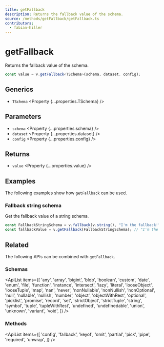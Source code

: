 ```yaml
---
title: getFallback
description: Returns the fallback value of the schema.
source: /methods/getFallback/getFallback.ts
contributors:
  - fabian-hiller
---
```



# getFallback

Returns the fallback value of the schema.

```ts
const value = v.getFallback<TSchema>(schema, dataset, config);
```

## Generics

- `TSchema` <Property {...properties.TSchema} />

## Parameters

- `schema` <Property {...properties.schema} />
- `dataset` <Property {...properties.dataset} />
- `config` <Property {...properties.config} />

## Returns

- `value` <Property {...properties.value} />

## Examples

The following examples show how `getFallback` can be used.

### Fallback string schema

Get the fallback value of a string schema.

```ts
const FallbackStringSchema = v.fallback(v.string(), "I'm the fallback!");
const fallbackValue = v.getFallback(FallbackStringSchema); // "I'm the fallback!"
```

## Related

The following APIs can be combined with `getFallback`.

### Schemas

<ApiList
  items={[
    'any',
    'array',
    'bigint',
    'blob',
    'boolean',
    'custom',
    'date',
    'enum',
    'file',
    'function',
    'instance',
    'intersect',
    'lazy',
    'literal',
    'looseObject',
    'looseTuple',
    'map',
    'nan',
    'never',
    'nonNullable',
    'nonNullish',
    'nonOptional',
    'null',
    'nullable',
    'nullish',
    'number',
    'object',
    'objectWithRest',
    'optional',
    'picklist',
    'promise',
    'record',
    'set',
    'strictObject',
    'strictTuple',
    'string',
    'symbol',
    'tuple',
    'tupleWithRest',
    'undefined',
    'undefinedable',
    'union',
    'unknown',
    'variant',
    'void',
  ]}
/>

### Methods

<ApiList
  items={[
    'config',
    'fallback',
    'keyof',
    'omit',
    'partial',
    'pick',
    'pipe',
    'required',
    'unwrap',
  ]}
/>
